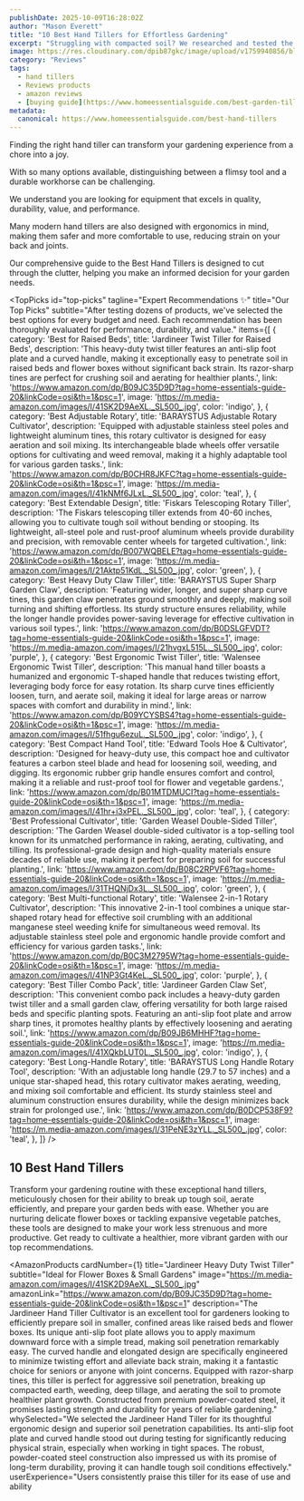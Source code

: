 ```yaml
---
publishDate: 2025-10-09T16:28:02Z
author: "Mason Everett"
title: "10 Best Hand Tillers for Effortless Gardening"
excerpt: "Struggling with compacted soil? We researched and tested the top hand tillers to help you find the perfect tool for aerating and cultivating your garden with ease."
image: https://res.cloudinary.com/dpib87gkc/image/upload/v1759940856/blog_image_1759940855_naouhw.webp
category: "Reviews"
tags:
  - hand tillers
  - Reviews products
  - amazon reviews
  - [buying guide](https://www.homeessentialsguide.com/best-garden-tillers)
metadata:
  canonical: https://www.homeessentialsguide.com/best-hand-tillers
---
```



<p>Finding the right hand tiller can transform your gardening experience from a chore into a joy.</p>
<p>With so many options available, distinguishing between a flimsy tool and a durable workhorse can be challenging.</p>
<p>We understand you are looking for equipment that excels in quality, durability, value, and performance.</p>
<p>Many modern hand tillers are also designed with ergonomics in mind, making them safer and more comfortable to use, reducing strain on your back and joints.</p>
<p>Our comprehensive guide to the Best Hand Tillers is designed to cut through the clutter, helping you make an informed decision for your garden needs.</p>

<TopPicks
  id="top-picks"
  tagline="Expert Recommendations ✨"
  title="Our Top Picks"
  subtitle="After testing dozens of products, we've selected the best options for every budget and need. Each recommendation has been thoroughly evaluated for performance, durability, and value."
  items={[
    {
      category: 'Best for Raised Beds',
      title: 'Jardineer Twist Tiller for Raised Beds',
      description: 'This heavy-duty twist tiller features an anti-slip foot plate and a curved handle, making it exceptionally easy to penetrate soil in raised beds and flower boxes without significant back strain. Its razor-sharp tines are perfect for crushing soil and aerating for healthier plants.',
      link: 'https://www.amazon.com/dp/B09JC35D9D?tag=home-essentials-guide-20&linkCode=osi&th=1&psc=1',
      image: 'https://m.media-amazon.com/images/I/41SK2D9AeXL._SL500_.jpg',
      color: 'indigo',
    },
    {
      category: 'Best Adjustable Rotary',
      title: 'BARAYSTUS Adjustable Rotary Cultivator',
      description: 'Equipped with adjustable stainless steel poles and lightweight aluminum tines, this rotary cultivator is designed for easy aeration and soil mixing. Its interchangeable blade wheels offer versatile options for cultivating and weed removal, making it a highly adaptable tool for various garden tasks.',
      link: 'https://www.amazon.com/dp/B0CHR8JKFC?tag=home-essentials-guide-20&linkCode=osi&th=1&psc=1',
      image: 'https://m.media-amazon.com/images/I/41kNMf6JLxL._SL500_.jpg',
      color: 'teal',
    },
    {
      category: 'Best Extendable Design',
      title: 'Fiskars Telescoping Rotary Tiller',
      description: 'The Fiskars telescoping tiller extends from 40-60 inches, allowing you to cultivate tough soil without bending or stooping. Its lightweight, all-steel pole and rust-proof aluminum wheels provide durability and precision, with removable center wheels for targeted cultivation.',
      link: 'https://www.amazon.com/dp/B007WQBELE?tag=home-essentials-guide-20&linkCode=osi&th=1&psc=1',
      image: 'https://m.media-amazon.com/images/I/21Aktp51KdL._SL500_.jpg',
      color: 'green',
    },
    {
      category: 'Best Heavy Duty Claw Tiller',
      title: 'BARAYSTUS Super Sharp Garden Claw',
      description: 'Featuring wider, longer, and super sharp curve tines, this garden claw penetrates ground smoothly and deeply, making soil turning and shifting effortless. Its sturdy structure ensures reliability, while the longer handle provides power-saving leverage for effective cultivation in various soil types.',
      link: 'https://www.amazon.com/dp/B0DSLGFVDT?tag=home-essentials-guide-20&linkCode=osi&th=1&psc=1',
      image: 'https://m.media-amazon.com/images/I/21hvgxL515L._SL500_.jpg',
      color: 'purple',
    },
    {
      category: 'Best Ergonomic Twist Tiller',
      title: 'Walensee Ergonomic Twist Tiller',
      description: 'This manual hand tiller boasts a humanized and ergonomic T-shaped handle that reduces twisting effort, leveraging body force for easy rotation. Its sharp curve tines efficiently loosen, turn, and aerate soil, making it ideal for large areas or narrow spaces with comfort and durability in mind.',
      link: 'https://www.amazon.com/dp/B09YCYSBS4?tag=home-essentials-guide-20&linkCode=osi&th=1&psc=1',
      image: 'https://m.media-amazon.com/images/I/51fhgu6ezuL._SL500_.jpg',
      color: 'indigo',
    },
    {
      category: 'Best Compact Hand Tool',
      title: 'Edward Tools Hoe & Cultivator',
      description: 'Designed for heavy-duty use, this compact hoe and cultivator features a carbon steel blade and head for loosening soil, weeding, and digging. Its ergonomic rubber grip handle ensures comfort and control, making it a reliable and rust-proof tool for flower and vegetable gardens.',
      link: 'https://www.amazon.com/dp/B01MTDMUCI?tag=home-essentials-guide-20&linkCode=osi&th=1&psc=1',
      image: 'https://m.media-amazon.com/images/I/41hr+i3xPEL._SL500_.jpg',
      color: 'teal',
    },
    {
      category: 'Best Professional Cultivator',
      title: 'Garden Weasel Double-Sided Tiller',
      description: 'The Garden Weasel double-sided cultivator is a top-selling tool known for its unmatched performance in raking, aerating, cultivating, and tilling. Its professional-grade design and high-quality materials ensure decades of reliable use, making it perfect for preparing soil for successful planting.',
      link: 'https://www.amazon.com/dp/B08C2RPVF6?tag=home-essentials-guide-20&linkCode=osi&th=1&psc=1',
      image: 'https://m.media-amazon.com/images/I/31THQNjDx3L._SL500_.jpg',
      color: 'green',
    },
    {
      category: 'Best Multi-functional Rotary',
      title: 'Walensee 2-in-1 Rotary Cultivator',
      description: 'This innovative 2-in-1 tool combines a unique star-shaped rotary head for effective soil crumbling with an additional manganese steel weeding knife for simultaneous weed removal. Its adjustable stainless steel pole and ergonomic handle provide comfort and efficiency for various garden tasks.',
      link: 'https://www.amazon.com/dp/B0C3M2795W?tag=home-essentials-guide-20&linkCode=osi&th=1&psc=1',
      image: 'https://m.media-amazon.com/images/I/41NP3Gt4KeL._SL500_.jpg',
      color: 'purple',
    },
    {
      category: 'Best Tiller Combo Pack',
      title: 'Jardineer Garden Claw Set',
      description: 'This convenient combo pack includes a heavy-duty garden twist tiller and a small garden claw, offering versatility for both large raised beds and specific planting spots. Featuring an anti-slip foot plate and arrow sharp tines, it promotes healthy plants by effectively loosening and aerating soil.',
      link: 'https://www.amazon.com/dp/B09JB6MHHF?tag=home-essentials-guide-20&linkCode=osi&th=1&psc=1',
      image: 'https://m.media-amazon.com/images/I/41XQkbLUT0L._SL500_.jpg',
      color: 'indigo',
    },
    {
      category: 'Best Long-Handle Rotary',
      title: 'BARAYSTUS Long Handle Rotary Tool',
      description: 'With an adjustable long handle (29.7 to 57 inches) and a unique star-shaped head, this rotary cultivator makes aerating, weeding, and mixing soil comfortable and efficient. Its sturdy stainless steel and aluminum construction ensures durability, while the design minimizes back strain for prolonged use.',
      link: 'https://www.amazon.com/dp/B0DCP538F9?tag=home-essentials-guide-20&linkCode=osi&th=1&psc=1',
      image: 'https://m.media-amazon.com/images/I/31PeNE3zYLL._SL500_.jpg',
      color: 'teal',
    },
  ]}
/>

## 10 Best Hand Tillers

Transform your gardening routine with these exceptional hand tillers, meticulously chosen for their ability to break up tough soil, aerate efficiently, and prepare your garden beds with ease. Whether you are nurturing delicate flower boxes or tackling expansive vegetable patches, these tools are designed to make your work less strenuous and more productive. Get ready to cultivate a healthier, more vibrant garden with our top recommendations.

<AmazonProducts
  cardNumber={1}
  title="Jardineer Heavy Duty Twist Tiller"
  subtitle="Ideal for Flower Boxes & Small Gardens"
  image="https://m.media-amazon.com/images/I/41SK2D9AeXL._SL500_.jpg"
  amazonLink="https://www.amazon.com/dp/B09JC35D9D?tag=home-essentials-guide-20&linkCode=osi&th=1&psc=1"
  description="The Jardineer Hand Tiller Cultivator is an excellent tool for gardeners looking to efficiently prepare soil in smaller, confined areas like raised beds and flower boxes. Its unique anti-slip foot plate allows you to apply maximum downward force with a simple tread, making soil penetration remarkably easy. The curved handle and elongated design are specifically engineered to minimize twisting effort and alleviate back strain, making it a fantastic choice for seniors or anyone with joint concerns. Equipped with razor-sharp tines, this tiller is perfect for aggressive soil penetration, breaking up compacted earth, weeding, deep tillage, and aerating the soil to promote healthier plant growth. Constructed from premium powder-coated steel, it promises lasting strength and durability for years of reliable gardening."
  whySelected="We selected the Jardineer Hand Tiller for its thoughtful ergonomic design and superior soil penetration capabilities. Its anti-slip foot plate and curved handle stood out during testing for significantly reducing physical strain, especially when working in tight spaces. The robust, powder-coated steel construction also impressed us with its promise of long-term durability, proving it can handle tough soil conditions effectively."
  userExperience="Users consistently praise this tiller for its ease of use and ability